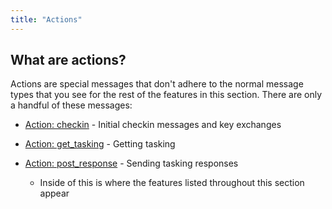 ```yaml
---
title: "Actions"
---
```


## What are actions?

Actions are special messages that don't adhere to the normal message types that you see for the rest of the features in this section. There are only a handful of these messages:

* [Action: checkin](/version-3.0/customizing/payload-type-development/create_tasking/agent-side-coding/initial-checkin) - Initial checkin messages and key exchanges

* [Action: get\_tasking](/version-3.0/customizing/payload-type-development/create_tasking/agent-side-coding/action_get_tasking) - Getting tasking

* [Action: post\_response](/version-3.0/customizing/payload-type-development/create_tasking/agent-side-coding/action-post_response) - Sending tasking responses
  * Inside of this is where the features listed throughout this section appear
